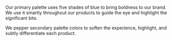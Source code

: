 
<Section style={{ paddingTop: 0 }}>
	<div className="csb-section__contained" style={{ marginBottom: 20 }}>
		<p>
			Our primary palette uses five shades of blue to bring boldness to
			our brand. We use it smartly throughout our products to guide the
			eye and highlight the significant bits.
		</p>
		<p>
			We pepper secondary palette colors to soften the experience,
			highlight, and subtly differentiate each product.
		</p>
	</div>
	<Palettes
		name="primary"
		colors={{
			10: '#081630',
			30: '#184291',
			50: '#286EF1',
			70: '#D5E3FD',
			90: '#EAF1FE',
		}}
	/>
</Section>
